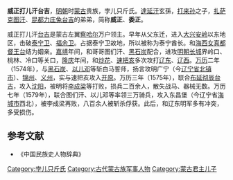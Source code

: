 '''威正打儿汗台吉'''，[[明朝|明朝]]时[[蒙古|蒙古]]贵族，孛儿只斤氏。[[達延汗|達延汗]]玄孫，[[打来孙|打来孙]]之子，[[圖們_(韃靼)|扎萨克图汗]]、[[昆都力庄兔台吉|昆都力庄兔台吉]]的弟弟，简称'''威正'''、'''委正'''。

威正打儿汗[[台吉|台吉]]是蒙古左翼[[察哈尔|察哈尔]]万户领主。早年从父东迁，进入[[大兴安岭|大兴安岭]]以东地区，击破[[泰宁卫|泰宁卫]]、[[福余卫|福余卫]]。占据泰宁卫故地，所以被称为泰宁酋长。和[[海西女真|海西女真]][[都督|都督]][[王台|王台]]结为姻亲。[[嘉靖|嘉靖]]年间，和哥哥图们汗、[[可可出大台吉|黑石炭]]配合，进攻[[明朝|明朝]][[长城|长城]]界岭口、桃林、冷口等关口，[[隆庆_(明朝)|隆庆]]年间，和[[炒花|炒花]]、[[速把亥|速把亥]]多次攻打[[辽东|辽东]]、[[辽西|辽西]]。[[万历|万历]]二年（1574年），与[[可可出大台吉|黑石炭]]、[[伯言大儿|以儿邓]]等斩白马誓师，扬言攻明广宁（今[[辽宁省|辽宁省]][[北镇市|北镇市]]）、[[锦州|锦州]]、[[义州|义州]]，实与速把亥攻入[[开原|开原]]。万历三年（1575年），联合[[布延|布延彻辰台吉]]，攻入[[沈阳|沈阳]]，被明将[[李成梁|李成梁]]等打败，损兵二百余人，散失战马、器械无数。万历七年（1579年），联合图们汗、以儿邓等率领三万骑兵，攻入东昌堡（今辽宁省[[海城市|海城市]]西北），被李成梁再败，八百余人被斩杀俘获。此后，和辽东明军多有冲突，多受损伤。
==参考文献==
*《中国民族史人物辞典》

[[Category:孛儿只斤氏|Category:孛儿只斤氏]]
[[Category:古代蒙古族军事人物|Category:古代蒙古族军事人物]]
[[Category:蒙古君主儿子|Category:蒙古君主儿子]]
